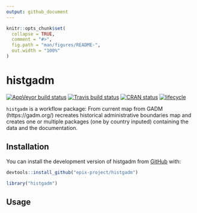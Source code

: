 ```yaml
---
output: github_document
---
```


<!-- README.md is generated from README.Rmd. Please edit that file -->

```r
knitr::opts_chunk$set(
  collapse = TRUE,
  comment = "#>",
  fig.path = "man/figures/README-",
  out.width = "100%"
)
```

# histgadm

[![AppVeyor build status](https://ci.appveyor.com/api/projects/status/github/epix-project/histgadm?branch=master&svg=true)](https://ci.appveyor.com/project/epix-project/histgadm)
[![Travis build status](https://travis-ci.org/epix-project/histgadm.svg?branch=master)](https://travis-ci.org/epix-project/histgadm)
[![CRAN status](https://www.r-pkg.org/badges/version/histgadm)](https://cran.r-project.org/package=histgadm)
[![lifecycle](https://img.shields.io/badge/lifecycle-experimental-orange.svg)](https://www.tidyverse.org/lifecycle/#experimental)

`histgadm` is a workflow package: From current map from GADM (https://gadm.org/) recreates historical administrative boundaries map and creates one or multiple packages (one by country inputed) containing the data and the documentation.

## Installation

You can install the development version of histgadm from [GitHub](https://github.com/epix-project/histgadm) with:

``` r
devtools::install_github("epix-project/histgadm")
```
```r
library("histgadm")
```

## Usage
